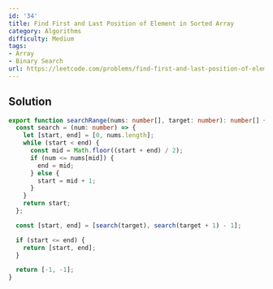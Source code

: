 ```yaml
---
id: '34'
title: Find First and Last Position of Element in Sorted Array
category: Algorithms
difficulty: Medium
tags:
- Array
- Binary Search
url: https://leetcode.com/problems/find-first-and-last-position-of-element-in-sorted-array
---
```


## Solution

```typescript filename="solution.ts" copy
export function searchRange(nums: number[], target: number): number[] {
  const search = (num: number) => {
    let [start, end] = [0, nums.length];
    while (start < end) {
      const mid = Math.floor((start + end) / 2);
      if (num <= nums[mid]) {
        end = mid;
      } else {
        start = mid + 1;
      }
    }
    return start;
  };

  const [start, end] = [search(target), search(target + 1) - 1];

  if (start <= end) {
    return [start, end];
  }

  return [-1, -1];
}
```

